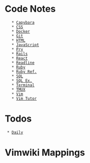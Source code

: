 = Code Notes =
    * [[Capybara]]
    * [[CSS]]
    * [[Docker]]
    * [[Git]]
    * [[HTML]]
    * [[JavaScript]]
    * [[Pry]]
    * [[Rails]]
    * [[React]]
    * [[Readline]]
    * [[Ruby]]
    * [[Ruby Ref.]]
    * [[SQL]]
    * [[SQL Ex.]]
    * [[Terminal]]
    * [[TMUX]]
    * [[Vim]]
    * [[Vim Tutor]]

= Todos =
  * [[Daily]]

= Vimwiki Mappings =
{{{viml
<Leader>ww -- Open default wiki index file.
<Leader>wt -- Open default wiki index file in a new tab.
<Leader>ws -- Select and open wiki index file.
<Leader>wd -- Delete wiki file you are in.
<Leader>wr -- Rename wiki file you are in.
<Enter> -- Follow/Create wiki link
<Shift-Enter> -- Split and follow/create wiki link
<Ctrl-Enter> -- Vertical split and follow/create wiki link
<Backspace> -- Go back to parent(previous) wiki link
<Tab> -- Find next wiki link
<Shift-Tab> -- Find previous wiki link

:Vimwiki2HTML -- Convert current wiki link to HTML
:VimwikiAll2HTML -- Convert all your wiki links to HTML
:help vimwiki-commands -- list all commands
}}}
